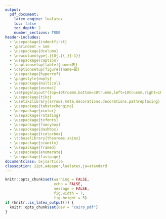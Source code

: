 ```yaml
---
output:
  pdf_document:
    latex_engine: lualatex
    toc: false
    toc_depth: 2
    number_sections: TRUE
header-includes:
  - \usepackage{indentfirst}
  - \parindent = 1em
  - \usepackage{dcolumn}
  - \newcolumntype{.}{D{.}{.}{-1}}
  - \usepackage{caption}
  - \captionsetup[table]{name=表}
  - \captionsetup[figure]{name=図}
  - \usepackage{hyperref}
  - \pagestyle{empty}
  - \usepackage{multicol}
  - \usepackage{ascmac}
  - \setpagelayout*{top=10truemm,bottom=30truemm,left=10truemm,right=10truemm}
  - \usepackage{tikz}
  - \usetikzlibrary{arrows.meta,decorations,decorations.pathreplacing}
  - \usepackage{tabstackengine}
  - \usepackage{xcolor}
  - \usepackage{rotating}
  - \usepackage{txfonts}
  - \usepackage{fancybox}
  - \usepackage{dashbox}
  - \usepackage{tcolorbox}
  - \tcbuselibrary{theorems,skins}
  - \usepackage{siunitx}
  - \usepackage{framed}
  - \usepackage{enumerate}
  - \usepackage{lastpage}
documentclass: bxjsarticle
classoption: 12pt,a4paper,lualatex,ja=standard
---
```


```r
knitr::opts_chunk$set(warning = FALSE, 
                      echo = FALSE, 
                      message = FALSE,
                      fig.width = 7,
                      fig.height = 5)
if (knitr::is_latex_output()) {
  knitr::opts_chunk$set(dev = "cairo_pdf")
}
```

\renewcommand{\thefootnote}{}
\newcounter{kaunta}
\renewcommand{\thekaunta}{\arabic{kaunta}}
\newcommand{\kaunta}{\refstepcounter{kaunta}%
\thekaunta}
\def\question{\noindent\fbox{\large\makebox[1em]{\text{\kaunta}}} \hspace{1pt}}
\newcounter{skaunta}
\renewcommand{\theskaunta}{\arabic{skaunta}}
\newcommand{\skaunta}{\refstepcounter{skaunta}%
\theskaunta}
\def\squestion{(\text{\skaunta})\hspace{2.5pt}}
\newcommand{\maru}[1]{\raise0.2ex\hbox{\textcircled{\scriptsize{#1}}}}

\newgeometry{top=10truemm,bottom=10truemm,left=20truemm,right=20truemm}

\thispagestyle{empty}
\begin{center}
\phantom{empty}

\vspace{60truemm}

\hspace{4em} {\HUGE\gtfamily\bfseries 数\hspace{2em}学}\hspace{1em}{\large \gtfamily \bfseries （$\mathbf{2}$年）}\\
\vspace{84truemm}

{\large\gtfamily\bfseries 注\hspace{5em}意}

\end{center}

\centering
\begin{framed}
\begin{flushleft}
\begin{enumerate}[\Large \gtfamily 1]
  \item {\large 「開始」の合図があるまでは,開いてはいけません。}

  \item {\large 問題は\pageref{LastPage}ページまであります。}

  \item {\large 「開始」の合図があったら,まず,問題用紙・解答用紙に,組・番号と名前などを書きなさい。}

  \item {\large 答えは,すべて解答用紙に書きなさい。また、所定の欄に濃くはっきりと書きなさい。}

  \item {\large 「終了」の合図で,すぐ鉛筆をおき,解答用紙を裏返しにしなさい。}
\end{enumerate}
\end{flushleft}
\end{framed}

\vspace{14mm}

\begin{center}
{\large \underline{\hspace{30mm}組 \hspace{30mm}番 \hspace{15mm} 名前 \hspace{60mm}}}
\end{center}

\pagestyle{plain}
\pagenumbering{arabic}

\begin{flushleft}
\question 次の問に答えなさい。

\begin{flushright}
\footnotesize{＜知・技(1)・(2) $4\times4$点、(3)$4\times3$点、(5)・(6) $4 \times 2$点＞}
\end{flushright}

\squestion 次の方程式$\maru{\mbox{ア}} \sim  \maru{\mbox{エ}}$のグラフをかきなさい。

$\maru{\mbox{ア}}\, -2x + y = 3$ \hfill $\maru{\mbox{イ}} \, y = 2$ \hfill $\maru{\mbox{ウ}} x = -3$ \hfill $\maru{\mbox{エ}} \, -3x - y = 1$

\vspace{15mm}

\squestion 次の方程式$\maru{\mbox{オ}} \sim \maru{\mbox{ク}}$のグラフをかきなさい。

$\maru{\mbox{オ}} \, 5y = -15$ \hfill $\maru{\mbox{カ}} \, 4x - 3y = -6$ \hfill $\maru{\mbox{キ}} \, x + y + 2 = 0$ \hfill $\maru{\mbox{ク}} \, 4x = 16$

\vspace{15mm}

\squestion 次の$\maru{\mbox{ケ}} \sim \maru{\mbox{サ}}$について、$y$を$x$の式で表しなさい。

$\maru{\mbox{ケ}} \, 250\si{g}$の砂糖から、$x \si{g}$使ったときの残り$y \si{g}$

$\maru{\mbox{コ}}\,$時速$3\si{km}$で$x$時間歩いたときの道のり$y \si{km}$

$\maru{\mbox{サ}} \, $水が$50\si{L}$入っている水そうから、毎分$7 \si{L}$の割合で$x$分間排水したときの残りの水の量$y \si{L}$

\vspace{15mm}

\begin{multicols}{2}
\squestion 右のグラフは、$10 \si{L}$の水が入っている水そうに、一定の割合で給水したとき、$x$分後の水そうの中の水の量を$y \si{L}$として、$x$と$y$の関係を表したものである。$y$を$x$の式で表しなさい。

\columnbreak

\begin{center}
\begin{tikzpicture}[scale=0.5]
\draw (0,0) -- (11,0) node[right]{$x$};
\draw (0,0) -- (0,7) node[above]{$y$};
\draw (0,0) node[below left]{O};
\draw [help lines] (0,0) grid (11,7);
\foreach \x in {1, 2, ..., 5} \draw ({2*\x},0) node[below]{$\x$0};
\foreach \y in {5, 10, 15} \draw (0,{2*\y/5}) node[left]{$\y$};
\begin{scope} \clip (0,0) rectangle (11,7);
\draw [thick, domain=0:11] plot(\x,{\x/4+4});
\end{scope}
\end{tikzpicture}
\end{center}
\end{multicols}

\vfill

\newpage

\begin{multicols}{2}
\squestion 家から$15\si{km}$離れた地点から自転車に乗って家に向かった。右のグラフは、出発して$x$分後に家から$y\si{km}$の地点に居るとして、$x$と$y$の関係を表したものである。$y$を$x$の式で表し、出発してから20分後には、家から何$\si{km}$の地点にいるか答えなさい。

\columnbreak

\begin{center}
\begin{tikzpicture}[scale=0.5]
\draw (0,0) -- (11,0) node[right]{$x$};
\draw (0,0) -- (0,7) node[above]{$y$};
\draw (0,0) node[below left]{O};
\draw [help lines] (0,0) grid (11,7);
\foreach \x in {1, 2, ..., 5} \draw ({2*\x},0) node[below]{$\x$0};
\foreach \y in {5, 10, 15} \draw (0,{2*\y/5}) node[left]{$\y$};
\begin{scope} \clip (0,0) rectangle (11,7);
\draw [thick, domain=0:11] plot(\x,{-\x*3/5+6});
\end{scope}
\end{tikzpicture}
\end{center}

\end{multicols}

\vfill

\setcounter{skaunta}{0}

\question あるガス会社の1ヶ月のガス料金は$\mbox{（基本料金）} + \mbox{（使用料金）}$で計算され、使用料金は使用した量に比例する。また、使用した量が$10\si{m}^3$で1ヶ月のガス料金は2200円であり、使用した量が$x\si{m}^3$のときの1ヶ月のガス料金を$y$円とする。

\begin{flushright}
\footnotesize{＜知・技 (1) 2点、(2)4点＞}
\end{flushright}

\begin{multicols}{2}

\squestion $y$を$x$の式で表しなさい。

\squestion ガス料金が4600円になるとき、使用した量は何$\si{m}^3$ですか。

\columnbreak

\begin{center}
1ヶ月のガス料金\\
\begin{tabular}{|c|c|}
\hline
基本料金 & 使用料金 \\
\hline
700円 & ? \\
\hline
\end{tabular}
\end{center}

\end{multicols}

\vfill

\newpage

\setcounter{skaunta}{0}

\begin{multicols}{2}
\question 右の図で、直線$m$の式は$y = 2x + b$、直線$n$の式は$y = -x + 10$で、点Pは2つの直線の交点です。また、点$\mbox{A}, \, \mbox{B}$はそれぞれ直線$m, \, n$と$x$軸との交点で、Aの$x$座標は$-2$です。次の問に答えなさい。

\begin{flushright}
\footnotesize{＜知・技 $4 \times 3$点＞}
\end{flushright}

\squestion $b$の値を求めなさい。

\vspace*{25mm}

\columnbreak
\begin{center}
\begin{tikzpicture}[scale=0.5]
\draw (-3,0) -- (11,0) node[below]{$x$};
\draw (0,-2) -- (0,11.5) node[left]{$y$};
\draw (0,0) node[below left]{O};
\begin{scope} \clip (-3,-2) rectangle (11,11.5);
\draw [thick] plot(\x,{2*\x+4});
\draw [thick,domain=-3:11] plot(\x,{-\x+10});
\end{scope}
\fill (-2,0) circle[radius=3pt] node[above left]{A};
\fill (10,0) circle[radius=3pt] node [above]{B};
\draw (2,8) node[right]{P};
\draw (-1.5,11.5) node[left]{$n$};
\draw (3.75,11.5) node[right]{$m$};
\end{tikzpicture}
\end{center}

\end{multicols}

\squestion $\triangle\mbox{ABP}$の面積を求めなさい。ただし、座標の1目もりを$1\si{cm}$とします。

\vfill

\squestion 点Pを通り、$\triangle\mbox{ABP}$の面積を2等分する直線の式を求めなさい。

\vfill

\newpage

\setcounter{skaunta}{0}

\begin{multicols}{2}

\question  右の図の長方形ABCDで、点PはAを出発して辺上を$\mbox{B}, \, \mbox{C}$を通ってDまで動く。点PがAから$x\si{cm}$動いたときの$\triangle\mbox{APD}$の面積を$y\si{cm}^2$とする。

\begin{flushright}
\footnotesize{＜知・技$3 \times 2$点、(2)$3 \times 2$点＞}
\end{flushright}

\squestion 点Pが辺AB上を動くとき、$y$を$x$の式で表しなさい。また、$x$の変域を答えなさい。

\vspace*{15mm}

\columnbreak

\begin{tikzpicture}
\coordinate (A) at (0,4);
\coordinate (B) at (0,0);
\coordinate (C) at (6,0);
\coordinate (D) at (6,4);
\coordinate (P) at (0,2.7);
\draw [dashed] (A) to [out=210,in=160, edge node = {node [font=\footnotesize, midway, fill=white]{$x\si{cm}$}}] (P);
\draw [dashed] (A) to [out=10,in=170, edge node = {node [font=\footnotesize, midway, fill=white]{$4\si{cm}$}}] (D);
\draw [dashed] (D) to [out=290,in=70, edge node = {node [font=\footnotesize, midway, fill=white]{$3\si{cm}$}}] (C);
\fill [lightgray] (A) -- (P) -- (D) -- cycle;
\draw (A) -- (B) -- (C) -- (D) -- cycle;
\draw (A) node[above left]{A};
\draw (B) node[below left]{B};
\draw (C) node[below right]{C};
\draw (D) node[above right]{D};
\fill (P) circle[radius=3pt] node[left]{P};
\draw (P) -- (A) node[midway, above right, font=\footnotesize]{$y\si{cm}^2$};
\draw (0,2.2) node[left]{$\downarrow$};

\end{tikzpicture}

\end{multicols}

\squestion 点Pが辺$\mbox{BC}, \, \mbox{CD}$上を動くとき、$y$を$x$の式で表しなさい。また、$x$の変域を答えなさい。

\vspace{20mm}

\squestion 点Pが辺$\mbox{AB}, \, \mbox{BC}, \, \mbox{CD}$上を動くときの$\triangle\mbox{APD}$の面積の変化のようすを表すグラフをかきなさい。

\vfill

\newpage

\setcounter{skaunta}{0}

\begin{multicols}{2}
\question 右の表は9月18日から22日までの魚梁瀬ダムの水位についてまとめたものです。次の各問に答えなさい。ただし、なぜその解答に至ったのかの理由もあわせて答えなさい。

\begin{flushright}
\footnotesize{＜知・技(1)5点、思・判・表(2)5点＞}
\end{flushright}

\columnbreak

\begin{center}
\begin{tabular}{|c|c|}
\hline
日付 & 水位$(\si{m})$ \\
\hline
9月18日 & 0.28 \\
\hline
9月19日 & 0.39 \\
\hline
9月20日 & 0.50 \\
\hline
9月21日 & 0.63 \\
\hline
9月22日 & 0.76 \\
\hline

\end{tabular}
\end{center}
\end{multicols}

\squestion 魚梁瀬ダムの水位の増減が一定であるとみなしたとき、9月18日から$x$日後のダムの水位を$y$として、$y$を$x$の式で表しなさい。ただし、2点$(1, \, 0.39), \, (4, \, 0.63)$を通るものとする。

\vspace{30mm}

\squestion 魚梁瀬ダムの水防団待機水位は$1.90\si{m}$です。9月22日以降も(1)で求めた式にしたがってダムの水位が増減すると考えるとき、水防団待機水位に達するのは$\underline{\mbox{9月22日から}}$何日後でしょうか。























\end{flushleft}